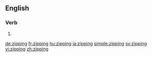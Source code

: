 ==English==

===Verb===
{{head|en}}

# {{present participle of|zip|lang=en}}

[[de:zipping]]
[[fr:zipping]]
[[hu:zipping]]
[[ja:zipping]]
[[simple:zipping]]
[[sv:zipping]]
[[vi:zipping]]
[[zh:zipping]]